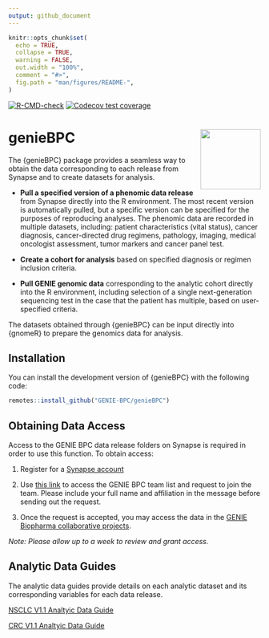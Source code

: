 ```yaml
---
output: github_document
---
```


```r
knitr::opts_chunk$set(
  echo = TRUE,
  collapse = TRUE,
  warning = FALSE,
  out.width = "100%",
  comment = "#>",
  fig.path = "man/figures/README-",
)
```

<!-- badges: start -->
[![R-CMD-check](https://github.com/AxelitoMartin/genieBPC/workflows/R-CMD-check/badge.svg)](https://github.com/AxelitoMartin/genieBPC/actions)
[![Codecov test coverage](https://codecov.io/gh/AxelitoMartin/genieBPC/branch/master/graph/badge.svg)](https://codecov.io/gh/AxelitoMartin/genieBPC?branch=master)
<!-- badges: end -->

# genieBPC <img src="man/figures/imgfile.png" align="right" height="120" /></a>

The {genieBPC} package provides a seamless way to obtain the data corresponding to each release from Synapse and to create datasets for analysis.

- **Pull a specified version of a phenomic data release** from Synapse directly into the R environment. The most recent version is automatically pulled, but a specific version can be specified for the purposes of reproducing analyses. The phenomic data are recorded in multiple datasets, including: patient characteristics (vital status), cancer diagnosis, cancer-directed drug regimens, pathology, imaging, medical oncologist assessment, tumor markers and cancer panel test.

- **Create a cohort for analysis** based on specified diagnosis or regimen inclusion criteria.

- **Pull GENIE genomic data** corresponding to the analytic cohort directly into the R environment, including selection of a single next-generation sequencing test in the case that the patient has multiple, based on user-specified criteria.

The datasets obtained through {genieBPC} can be input directly into {gnomeR} to prepare the genomics data for analysis. 


## Installation

You can install the development version of {genieBPC} with the following code:

```r
remotes::install_github("GENIE-BPC/genieBPC")
```


## Obtaining Data Access

Access to the GENIE BPC data release folders on Synapse is required in order to use this function. To obtain access:

1. Register for a [Synapse account](https://www.synapse.org/#)

2. Use [this link](https://www.synapse.org/#!Team:3399797) to access the GENIE BPC team list and request to join the team. Please include your full name and affiliation in the message before sending out the request.

3. Once the request is accepted, you may access the data in the [GENIE Biopharma collaborative projects](https://www.synapse.org/#!Synapse:syn21226493).

*Note: Please allow up to a week to review and grant access.*


## Analytic Data Guides

The analytic data guides provide details on each analytic dataset and its corresponding variables for each data release.


[NSCLC V1.1 Analtyic Data Guide](https://github.com/AxelitoMartin/genieBPC/blob/development/files/BPC_NSCLC_v1.1-consortium_Analytic_Data_Guide.pdf)

[CRC V1.1 Analtyic Data Guide](https://github.com/AxelitoMartin/genieBPC/blob/development/files/BPC_CRC_v1.1-consortium_Analytic_Data_Guide.pdf)
